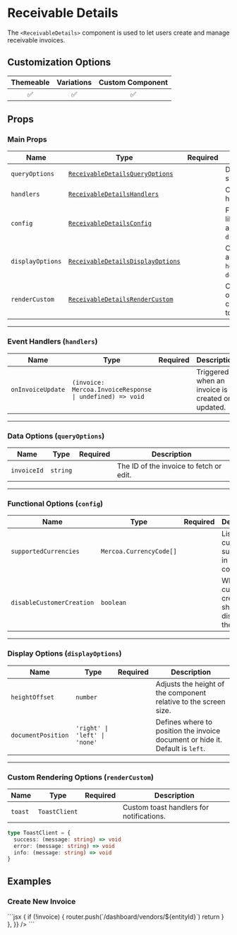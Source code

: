 
# Receivable Details

The `<ReceivableDetails>` component is used to let users create and manage receivable invoices.

## Customization Options

| Themeable | Variations | Custom Component |
| :-------: | :--------: | :--------------: |
|    ✅     |     ✅     |        ✅        |

## Props

### Main Props

| Name             | Type                                                         | Required | Description                                                                                  |
| ---------------- | ------------------------------------------------------------ | -------- | -------------------------------------------------------------------------------------------- |
| `queryOptions`   | [`ReceivableDetailsQueryOptions`](#data-options)             |          | Data-related options such as `invoiceId`.                                                    |
| `handlers`       | [`ReceivableDetailsHandlers`](#event-handlers)               |          | Callback functions for handling invoice updates.                                             |
| `config`         | [`ReceivableDetailsConfig`](#functional-options)             |          | Functional configurations like `supportedCurrencies` and `disableCustomerCreation`.          |
| `displayOptions` | [`ReceivableDetailsDisplayOptions`](#display-options)        |          | Options to adjust layout and visibility settings like `heightOffset` and `documentPosition`. |
| `renderCustom`   | [`ReceivableDetailsRenderCustom`](#custom-rendering-options) |          | Custom rendering options for specific components such as toast notifications.                |

---

<a id="event-handlers"></a>
### Event Handlers (`handlers`)

| Name              | Type                                                     | Required | Description                                      |
| ----------------- | -------------------------------------------------------- | -------- | ------------------------------------------------ |
| `onInvoiceUpdate` | `(invoice: Mercoa.InvoiceResponse \| undefined) => void` |          | Triggered when an invoice is created or updated. |

---

<a id="data-options"></a>
### Data Options (`queryOptions`)

| Name        | Type     | Required | Description                             |
| ----------- | -------- | -------- | --------------------------------------- |
| `invoiceId` | `string` |          | The ID of the invoice to fetch or edit. |

---

<a id="functional-options"></a>
### Functional Options (`config`)

| Name                      | Type                    | Required | Description                                               |
| ------------------------- | ----------------------- | -------- | --------------------------------------------------------- |
| `supportedCurrencies`     | `Mercoa.CurrencyCode[]` |          | List of currencies supported in this component.           |
| `disableCustomerCreation` | `boolean`               |          | Whether customer creation should be disabled in the form. |

---

<a id="display-options"></a>
### Display Options (`displayOptions`)

| Name               | Type                          | Required | Description                                                                   |
| ------------------ | ----------------------------- | -------- | ----------------------------------------------------------------------------- |
| `heightOffset`     | `number`                      |          | Adjusts the height of the component relative to the screen size.              |
| `documentPosition` | `'right' \| 'left' \| 'none'` |          | Defines where to position the invoice document or hide it. Default is `left`. |

---

<a id="custom-rendering-options"></a>
### Custom Rendering Options (`renderCustom`)

| Name    | Type          | Required | Description                              |
| ------- | ------------- | -------- | ---------------------------------------- |
| `toast` | `ToastClient` |          | Custom toast handlers for notifications. |

```typescript
type ToastClient = {
  success: (message: string) => void
  error: (message: string) => void
  info: (message: string) => void
}
```

## Examples

### Create New Invoice

<ComponentContainer>
  <ReceivableDetails queryOptions={{ invoiceId: '', invoiceType: 'invoice' }} />
  ```jsx
  <ReceivableDetails
    queryOptions={{ invoiceId: '', invoiceType: 'invoice' }}
    config={{
      supportedCurrencies: ['USD'],
      disableCustomerCreation: false,
    }}
    handlers={{
      onInvoiceUpdate: (invoice) => {
        if (!invoice) {
          router.push(`/dashboard/vendors/${entityId}`)
          return
        }
      },
    }}
  />
  ```
</ComponentContainer>

